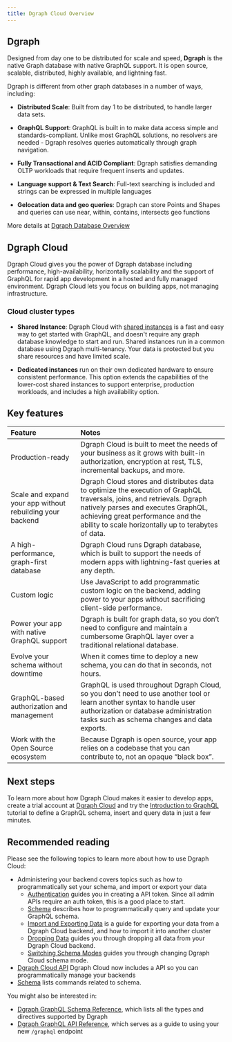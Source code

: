 ```yaml
---
title: Dgraph Cloud Overview
---
```


## Dgraph

Designed from day one to be distributed for scale and speed, **Dgraph** is the
native Graph database with native GraphQL support. It is open source, scalable,
distributed, highly available, and lightning fast.

Dgraph is different from other graph databases in a number of ways, including:

- **Distributed Scale**: Built from day 1 to be distributed, to handle larger
  data sets.

- **GraphQL Support**: GraphQL is built in to make data access simple and
  standards-compliant. Unlike most GraphQL solutions, no resolvers are needed -
  Dgraph resolves queries automatically through graph navigation.

- **Fully Transactional and ACID Compliant**: Dgraph satisfies demanding OLTP
  workloads that require frequent inserts and updates.

- **Language support & Text Search**: Full-text searching is included and
  strings can be expressed in multiple languages

- **Gelocation data and geo queries**: Dgraph can store Points and Shapes and
  queries can use near, within, contains, intersects geo functions

More details at [Dgraph Database Overview](/dgraph/overview)

## Dgraph Cloud

Dgraph Cloud gives you the power of Dgraph database including performance,
high-availability, horizontally scalability and the support of GraphQL for rapid
app development in a hosted and fully managed environment. Dgraph Cloud lets you
focus on building apps, not managing infrastructure.

### Cloud cluster types

- **Shared Instance**: Dgraph Cloud with
  [shared instances](https://cloud.dgraph.io/pricing?type=shared) is a fast and
  easy way to get started with GraphQL, and doesn't require any graph database
  knowledge to start and run. Shared instances run in a common database using
  Dgraph multi-tenancy. Your data is protected but you share resources and have
  limited scale.

- **Dedicated instances** run on their own dedicated hardware to ensure
  consistent performance. This option extends the capabilities of the lower-cost
  shared instances to support enterprise, production workloads, and includes a
  high availability option.

## Key features

| Feature                                                   | Notes                                                                                                                                                                                                                                                    |
| :-------------------------------------------------------- | :------------------------------------------------------------------------------------------------------------------------------------------------------------------------------------------------------------------------------------------------------- |
| Production-ready                                          | Dgraph Cloud is built to meet the needs of your business as it grows with built-in authorization, encryption at rest, TLS, incremental backups, and more.                                                                                                |
| Scale and expand your app without rebuilding your backend | Dgraph Cloud stores and distributes data to optimize the execution of GraphQL traversals, joins, and retrievals. Dgraph natively parses and executes GraphQL, achieving great performance and the ability to scale horizontally up to terabytes of data. |
| A high-performance, graph-first database                  | Dgraph Cloud runs Dgraph database, which is built to support the needs of modern apps with lightning-fast queries at any depth.                                                                                                                          |
| Custom logic                                              | Use JavaScript to add programmatic custom logic on the backend, adding power to your apps without sacrificing client-side performance.                                                                                                                   |
| Power your app with native GraphQL support                | Dgraph is built for graph data, so you don’t need to configure and maintain a cumbersome GraphQL layer over a traditional relational database.                                                                                                           |
| Evolve your schema without downtime                       | When it comes time to deploy a new schema, you can do that in seconds, not hours.                                                                                                                                                                        |
| GraphQL-based authorization and management                | GraphQL is used throughout Dgraph Cloud, so you don’t need to use another tool or learn another syntax to handle user authorization or database administration tasks such as schema changes and data exports.                                            |
| Work with the Open Source ecosystem                       | Because Dgraph is open source, your app relies on a codebase that you can contribute to, not an opaque “black box”.                                                                                                                                      |

## Next steps

To learn more about how Dgraph Cloud makes it easier to develop apps, create a
trial account at [Dgraph Cloud](https://cloud.dgraph.io) and try the
[Introduction to GraphQL](https://dgraph.io/tour/graphqlintro/2/) tutorial to
define a GraphQL schema, insert and query data in just a few minutes.

## Recommended reading

Please see the following topics to learn more about how to use Dgraph Cloud:

- Administering your backend covers topics such as how to programmatically set
  your schema, and import or export your data
  - [Authentication](./authentication) guides you in creating a API token. Since
    all admin APIs require an auth token, this is a good place to start.
  - [Schema](./schema) describes how to programmatically query and update your
    GraphQL schema.
  - [Import and Exporting Data](./import-export) is a guide for exporting your
    data from a Dgraph Cloud backend, and how to import it into another cluster
  - [Dropping Data](./drop-data) guides you through dropping all data from your
    Dgraph Cloud backend.
  - [Switching Schema Modes](./schema-modes) guides you through changing Dgraph
    Cloud schema mode.
- [Dgraph Cloud API](./api/overview) Dgraph Cloud now includes a API so you can
  programmatically manage your backends
- [Schema](./api/schema) lists commands related to schema.

You might also be interested in:

- [Dgraph GraphQL Schema Reference](/dgraph/graphql/schema/types), which lists
  all the types and directives supported by Dgraph
- [Dgraph GraphQL API Reference](/dgraph/graphql/connecting), which serves as a
  guide to using your new `/graphql` endpoint
